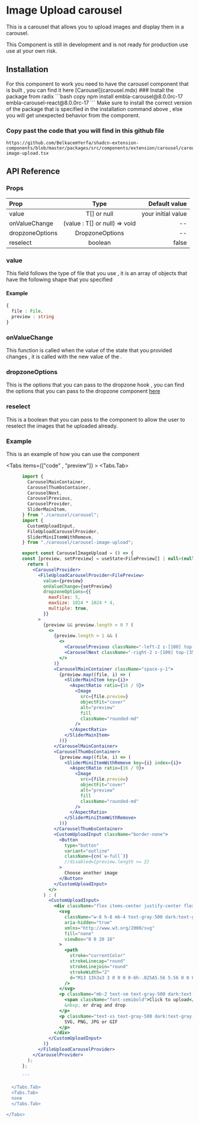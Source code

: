 
# Image Upload carousel

This is a carousel that allows you to upload images and display them in a carousel.

<Callout type="warning" emoji="⚠️">
  This Component is still in development and is not ready for production use use
  at your own risk.
</Callout>

## Installation

<Callout type="warning">
  For this component to work you need to have the carousel component that is
  built , you can find it here [Carousel](carousel.mdx)
</Callout>

<Steps>
  ### Install the package from radix
  ```bash copy
    npm install embla-carousel@8.0.0rc-17 embla-carousel-react@8.0.0rc-17
  ```
  <Callout type="warning" emoji="⚠️" >
    Make sure to install the correct version of the package that is specified in the installation command above , else you will get unexpected behavior from the component.
  </Callout>
  
  ### Copy past the code that you will find in this github file
  ```link copy
  https://github.com/BelkacemYerfa/shadcn-extension-components/blob/master/packages/src/components/extension/carousel/carousel-image-upload.tsx
  ```

</Steps>

## API Reference

### Props

| Prop            |             Type              |      Default value |
| :-------------- | :---------------------------: | -----------------: |
| value           |          T[] or null          | your initial value |
| onValueChange   | (value : T[] or null) => void |                 -- |
| dropzoneOptions |        DropzoneOptions        |                 -- |
| reselect        |            boolean            |              false |

### value

This field follows the type of file that you use , it is an array of objects that have the following shape that you specified

#### Example

```typescript
{
  file : File,
  preview : string
}
```

### onValueChange

This function is called when the value of the state that you provided changes , it is called with the new value of the .

### dropzoneOptions

This is the options that you can pass to the dropzone hook , you can find the options that you can pass to the dropzone component [here](https://react-dropzone.js.org/)

### reselect

This is a boolean that you can pass to the component to allow the user to reselect the images that he uploaded already.

### Example

This is an example of how you can use the component

<Tabs items={["code" , "preview"]} >
  <Tabs.Tab>
  
```jsx 
      import {
        CarouselMainContainer,
        CarouselThumbsContainer,
        CarouselNext,
        CarouselPrevious,
        CarouselProvider,
        SliderMainItem,
      } from "./carousel/carousel";
      import {
        CustomUploadInput,
        FileUploadCarouselProvider,
        SliderMiniItemWithRemove,
      } from "./carousel/carousel-image-upload";

      export const CarouselImageUpload = () => {
      const [preview, setPreview] = useState<FilePreview[] | null>(null);
        return (
          <CarouselProvider>
            <FileUploadCarouselProvider<FilePreview>
              value={preview}
              onValueChange={setPreview}
              dropzoneOptions={{
                maxFiles: 5,
                maxSize: 1024 * 1024 * 4,
                multiple: true,
              }}
            >
              {preview && preview.length > 0 ? (
                <>
                  {preview.length > 1 && (
                    <>
                      <CarouselPrevious className="-left-2 z-[100] top-[35%] -translate-y-1/2 h-6 w-6" />
                      <CarouselNext className="-right-2 z-[100] top-[35%] -translate-y-1/2 h-6 w-6" />
                    </>
                  )}
                  <CarouselMainContainer className="space-y-1">
                    {preview.map((file, i) => (
                      <SliderMainItem key={i}>
                        <AspectRatio ratio={16 / 9}>
                          <Image
                            src={file.preview}
                            objectFit="cover"
                            alt="preview"
                            fill
                            className="rounded-md"
                          />
                        </AspectRatio>
                      </SliderMainItem>
                    ))}
                  </CarouselMainContainer>
                  <CarouselThumbsContainer>
                    {preview.map((file, i) => (
                      <SliderMiniItemWithRemove key={i} index={i}>
                        <AspectRatio ratio={16 / 9}>
                          <Image
                            src={file.preview}
                            objectFit="cover"
                            alt="preview"
                            fill
                            className="rounded-md"
                          />
                        </AspectRatio>
                      </SliderMiniItemWithRemove>
                    ))}
                  </CarouselThumbsContainer>
                  <CustomUploadInput className="border-none">
                    <Button
                      type="button"
                      variant="outline"
                      className={cn(`w-full`)}
                      //disabled={preview.length >= 2}
                    >
                      Choose another image
                    </Button>
                  </CustomUploadInput>
                </>
              ) : (
                <CustomUploadInput>
                  <div className="flex items-center justify-center flex-col pt-5 pb-6">
                    <svg
                      className="w-8 h-8 mb-4 text-gray-500 dark:text-gray-400"
                      aria-hidden="true"
                      xmlns="http://www.w3.org/2000/svg"
                      fill="none"
                      viewBox="0 0 20 16"
                    >
                      <path
                        stroke="currentColor"
                        strokeLinecap="round"
                        strokeLinejoin="round"
                        strokeWidth="2"
                        d="M13 13h3a3 3 0 0 0 0-6h-.025A5.56 5.56 0 0 0 16 6.5 5.5 5.5 0 0 0 5.207 5.021C5.137 5.017 5.071 5 5 5a4 4 0 0 0 0 8h2.167M10 15V6m0 0L8 8m2-2 2 2"
                      />
                    </svg>
                    <p className="mb-2 text-sm text-gray-500 dark:text-gray-400">
                      <span className="font-semibold">Click to upload</span>
                      &nbsp; or drag and drop
                    </p>
                    <p className="text-xs text-gray-500 dark:text-gray-400">
                      SVG, PNG, JPG or GIF
                    </p>
                  </div>
                </CustomUploadInput>
              )}
            </FileUploadCarouselProvider>
          </CarouselProvider>
        );
      };

      ```

  </Tabs.Tab>
  <Tabs.Tab>
  none
  </Tabs.Tab>

</Tabs>
